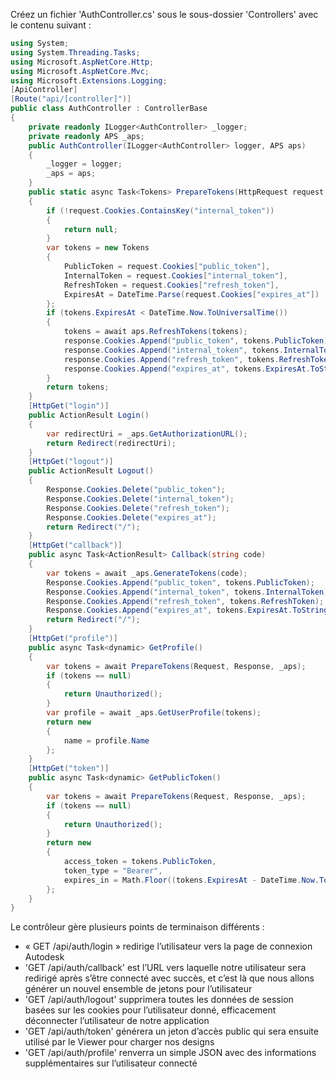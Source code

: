 Créez un fichier 'AuthController.cs' sous le sous-dossier 'Controllers' avec le contenu suivant :

```csharp title="Controllers/AuthController.cs"
using System;
using System.Threading.Tasks;
using Microsoft.AspNetCore.Http;
using Microsoft.AspNetCore.Mvc;
using Microsoft.Extensions.Logging;
[ApiController]
[Route("api/[controller]")]
public class AuthController : ControllerBase
{
    private readonly ILogger<AuthController> _logger;
    private readonly APS _aps;
    public AuthController(ILogger<AuthController> logger, APS aps)
    {
        _logger = logger;
        _aps = aps;
    }
    public static async Task<Tokens> PrepareTokens(HttpRequest request, HttpResponse response, APS aps)
    {
        if (!request.Cookies.ContainsKey("internal_token"))
        {
            return null;
        }
        var tokens = new Tokens
        {
            PublicToken = request.Cookies["public_token"],
            InternalToken = request.Cookies["internal_token"],
            RefreshToken = request.Cookies["refresh_token"],
            ExpiresAt = DateTime.Parse(request.Cookies["expires_at"])
        };
        if (tokens.ExpiresAt < DateTime.Now.ToUniversalTime())
        {
            tokens = await aps.RefreshTokens(tokens);
            response.Cookies.Append("public_token", tokens.PublicToken);
            response.Cookies.Append("internal_token", tokens.InternalToken);
            response.Cookies.Append("refresh_token", tokens.RefreshToken);
            response.Cookies.Append("expires_at", tokens.ExpiresAt.ToString());
        }
        return tokens;
    }
    [HttpGet("login")]
    public ActionResult Login()
    {
        var redirectUri = _aps.GetAuthorizationURL();
        return Redirect(redirectUri);
    }
    [HttpGet("logout")]
    public ActionResult Logout()
    {
        Response.Cookies.Delete("public_token");
        Response.Cookies.Delete("internal_token");
        Response.Cookies.Delete("refresh_token");
        Response.Cookies.Delete("expires_at");
        return Redirect("/");
    }
    [HttpGet("callback")]
    public async Task<ActionResult> Callback(string code)
    {
        var tokens = await _aps.GenerateTokens(code);
        Response.Cookies.Append("public_token", tokens.PublicToken);
        Response.Cookies.Append("internal_token", tokens.InternalToken);
        Response.Cookies.Append("refresh_token", tokens.RefreshToken);
        Response.Cookies.Append("expires_at", tokens.ExpiresAt.ToString());
        return Redirect("/");
    }
    [HttpGet("profile")]
    public async Task<dynamic> GetProfile()
    {
        var tokens = await PrepareTokens(Request, Response, _aps);
        if (tokens == null)
        {
            return Unauthorized();
        }
        var profile = await _aps.GetUserProfile(tokens);
        return new
        {
            name = profile.Name
        };
    }
    [HttpGet("token")]
    public async Task<dynamic> GetPublicToken()
    {
        var tokens = await PrepareTokens(Request, Response, _aps);
        if (tokens == null)
        {
            return Unauthorized();
        }
        return new
        {
            access_token = tokens.PublicToken,
            token_type = "Bearer",
            expires_in = Math.Floor((tokens.ExpiresAt - DateTime.Now.ToUniversalTime()).TotalSeconds)
        };
    }
}
```

Le contrôleur gère plusieurs points de terminaison différents :

- « GET /api/auth/login » redirige l’utilisateur vers la page de connexion Autodesk
- 'GET /api/auth/callback' est l’URL vers laquelle notre utilisateur sera redirigé après s’être connecté avec succès,
et c’est là que nous allons générer un nouvel ensemble de jetons pour l’utilisateur
- 'GET /api/auth/logout' supprimera toutes les données de session basées sur les cookies pour l’utilisateur donné, efficacement
déconnecter l’utilisateur de notre application
- 'GET /api/auth/token' générera un jeton d’accès public qui sera ensuite utilisé par le Viewer
pour charger nos designs
- 'GET /api/auth/profile' renverra un simple JSON avec des informations supplémentaires sur l’utilisateur connecté